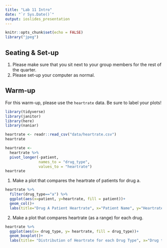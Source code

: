 ```yaml
---
title: "Lab 11 Intro"
date: "`r Sys.Date()`"
output: ioslides_presentation
---
```


```r
knitr::opts_chunk$set(echo = FALSE)
library("jpeg")
```

## Seating & Set-up
1. Please make sure that you sit next to your group members for the rest of the quarter.
2. Please set-up your computer as normal.

## Warm-up
For this warm-up, please use the `heartrate` data. Be sure to label your plots!
```r
library(tidyverse)
library(janitor)
library(here)
library(naniar)
```
```r
heartrate <- readr::read_csv("data/heartrate.csv")
heartrate
```
```r
heartrate <-
  heartrate %>% 
  pivot_longer(-patient, 
               names_to = "drug_type",
               values_to = "heartrate")
heartrate
```

1. Make a plot that compares the heartrate of patients for drug a.
```r
heartrate %>% 
  filter(drug_type=="a") %>% 
  ggplot(aes(x=patient, y=heartrate, fill = patient))+
  geom_col()+
  labs(title="Drug A Patient Heartrate", x="Patient Name", y="Heartrate")
```

2. Make a plot that compares heartrate (as a range) for each drug.
```r
heartrate %>% 
  ggplot(aes(x= drug_type, y= heartrate, fill = drug_type))+
  geom_boxplot()+
  labs(title= "Distribution of Heartrate for each Drug Type", x="Drug type", y= "Heartrate")
```

